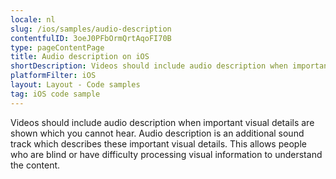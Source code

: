 ```yaml
---
locale: nl
slug: /ios/samples/audio-description
contentfulID: 3oeJ0PFbOrmQrtAqoFI70B
type: pageContentPage
title: Audio description on iOS
shortDescription: Videos should include audio description when important visual details are shown which you cannot hear.
platformFilter: iOS
layout: Layout - Code samples
tag: iOS code sample
---
```


Videos should include audio description when important visual details are shown which you cannot hear. Audio description is an additional sound track which describes these important visual details. This allows people who are blind or have difficulty processing visual information to understand the content.

<CodeSample id="media-audio-description" locale="nl" platform="ios"/>